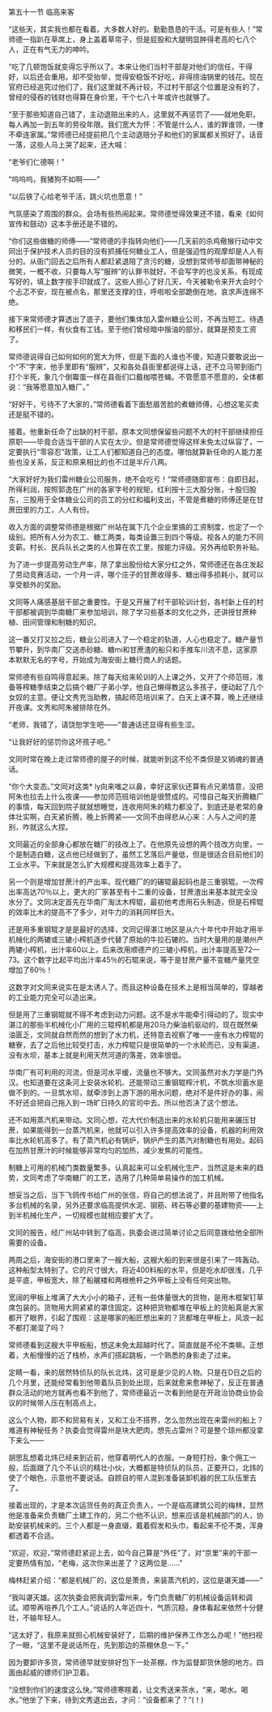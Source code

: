 

第五十一节 临高来客

“这些天，其实我也都在看着。大多数人好的。勤勤恳恳的干活。可是有些人！”常师德一指趴在草席上，身上盖着草帘子，但是屁股和大腿明显肿得老高的七八个人，正在有气无力的呻吟。

“吃了几顿饱饭就变得忘乎所以了。本来让他们当村干部是对他们的信任，干得好，以后还会重用。却不受抬举，觉得安稳饭不好吃，非得捞油锅里的钱花。现在官府已经追究过他们了，我们这里就不再计较，不过村干部这个位置是没有的了，曾经的侵吞的钱财也得算在身价里，干个七八十年或许也就够了。

“至于那些知道自己错了，主动退赔出来的人，这里就不再惩罚了――就地免职，每人再加一到五年的劳役年限。我们宽大为怀：不管是什么人，谁的罪谁领，一律不牵连家属。”常师德已经提前把几个主动退赔分子和他们的家属都关照好了。话音一落，这些人马上哭了起来，还大喊：

“老爷们仁德啊！”

“呜呜呜，我猪狗不如啊――”

“以后铁了心给老爷干活，跳火坑也愿意！”

气氛感染了周围的群众。会场有些热闹起来。常师德觉得效果还不错，看来《如何宣传和鼓动》这本手册还是不错的。

“你们这些做糖的师傅――”常师德的手指转向他们――几天前的杀鸡儆猴行动中文同出于保护技术人员的目的没有抓捕任何糖业工人，但是强迫性的观摩却是人人有分的。从衙门回去之后所有人都赶紧退陪了贪污的糖，没想到常师爷却面带神秘的微笑，一概不收，只要每人写“服辨”的认罪书就好。不会写字的也没关系，有现成写好的，填上数字按手印就成了。这些人担心了好几天，今天被勒令来开大会时个个忐忑不安，现在被点名，那里还支撑的住，呼啦啦全部跪倒在地，哀求声连绵不绝。

接下来常师德才算透出了底子，要他们集体加入雷州糖业公司，不再当短工。待遇和移民们一样，有伙食有工钱。至于他们曾经暗中揩油的部分，就算是预支工资了。

常师德说得自己如何如何的宽大为怀，但是下面的人谁也不傻，知道只要敢说出一个“不”字来，他手里即有“服辨”，又和各处县衙里都说得上话，还不立马带到衙门打个半死，象几个倒霉蛋一样在县衙们口戴枷喂苍蝇。不管愿意不愿意的，全体都说：“我等愿意加入糖厂。”

“好好干，亏待不了大家的，”常师德看着下面愁眉苦脸的煮糖师傅，心想这笔买卖还是挺不错的。

接着。他重新任命了出缺的村干部，原本文同想保留些问题不大的村干部继续担任原职――毕竟合适当干部的人实在太少。但是常师德觉得这样未免太过纵容了，一定要执行“零容忍”政策，让工人们都知道自己的态度。哪怕就算新任命的人能力差些也没关系，反正和原来相比的也不过是半斤八两。

“大家好好为我们雷州糖业公司服务，绝不会吃亏！”常师德随即宣布：自即日起，所得利润，按照郭逸在广州的各家字号的规矩，红利按十三大股分账，十股归股东，三股用于全体糖业公司的员工的分红和福利支出，不管是煮糖的师傅还是在甘蔗田里的力工，人人有份。

收入方面的调整常师德是根据广州站在属下几个企业里搞的工资制度，也定了一个级别。把所有人分为农工、糖工两类，每类设置三到四个等级。视各人的能力不同支薪。村长、民兵队长之类的人也算在农工里，按能力评级。另外再给职务补贴。

为了进一步提高劳动生产率，除了拿出股份给大家分红之外，常师德还在各庄发起了劳动竞赛活动，一个月一评，哪个庄子的甘蔗收得多、糖出得多损耗小，就可以享受额外的奖励。

文同等人痛感基层干部之重要性。于是又开展了村干部轮训计划，各村新上任的村干部都被调到华南糖厂来参加培训，除了学习些基本的文化之外，还讲授甘蔗种植、田间管理和制糖的知识。

这一番又打又拉之后，糖业公司进入了一个稳定的轨道，人心也稳定了。糖产量节节攀升，到华南厂交送赤砂糖、糖mi和甘蔗渣的船只和手推车川流不息，这家原本默默无名的字号，开始成为海安街上糖行商人的话题。

常师德有些自鸣得意起来。除了每天给来轮训的人上课之外，又开了个师范班，准备等榨糖季结束之后搞个糖厂子弟小学，他自己懒得教这么多孩子，便动起了几个女奴的主意。便让文秀充当助教，搞起师范培训来了。白天上课不算，晚上还继续开夜课。文秀和阿朱被排除在外。

“老师，我错了，请饶恕学生吧――”普通话还显得有些生涩。

“让我好好的惩罚你这坏孩子吧。”

文同时常在晚上走过常师德的屋子的时候，就能听到这不伦不类但是又销魂的普通话。

“你个大变态。”文同对这类* ly向来嗤之以鼻，幸好这家伙还算有点兄弟情意，没把阿朱也拉去上什么夜课――参加师范班培训他是很赞成的。可惜自己每天折腾糖厂的事情，每天回到院子就就想睡觉，连收用阿朱的精力都没了。到底还是老常的身体壮实啊，白天紧折腾，晚上折腾紧――文同不由得悲从心来：人与人之间的差别，咋就这么大捏。

文同最近的全部身心都放在糖厂的技改上了。在他原先设想的两个技改方向里，一个是制造白糖，这点他已经做到了，虽然工艺落后产量低，但是很适合目前他们的工业水平。下来就是怎么扩大规模和提高效率上着手了。

另一个则是增加甘蔗汁的产出率。现代糖厂的的碾辊最起码也是三重钢辊。一次榨出率高达70％以上，更大的厂家甚至有十二重的设备，甘蔗渣出来基本就完全没水分了。文同决定首先在华南厂淘汰木榨辊，最初他考虑用石头制造，但是石榨辊的效率比木的提高不了多少，对牛力的消耗同样巨大。

还是用多重钢辊才是是最好的选择，文同记得湛江地区是从六十年代中开始才用半机械化的两辘或三辘小榨机逐步代替了原始的牛拉石辘的。当时大量用的是潮州产两辘小榨机，出汁率60以上，后来改用顺德产的三辘小榨机，出汁率提高至72—73。这个数字比起平均出汁率45％的石辊来说，等于是甘蔗产量不变糖产量凭空增加了60％！

这数字对文同来说实在是太诱人了。而且这种设备在技术上是相当简单的，穿越者的工业能力完全可以造出来。

但是用了三重钢辊就不得不考虑到动力问题。这不是水牛能牵引得动的了。现实中湛江的那些半机械化小厂用的三辊榨机都是用20马力柴油机驱动的，现在既然柴油匮乏，文同就自然而然的想到了水力机，还特意去视察了唯一一座有水力榨辊的糖寮，去了之后他比较受打击，水力榨辊只是很简单的一个水轮而已，没有渠道，没有水坝，基本上就是利用天然河道的落差，效率很低。

华南厂有可利用的河流，但是河水平缓，流量也不够大。文同虽然对水力学是门外汉。也知道要在这条河上安装水轮机、还能带动三重钢辊榨汁机，不筑水坝蓄水是做不到的。一旦筑水坝，就牵涉到上游下游的用水问题，绝对不是件好办的事，闹不好还会把自己拖入到一场旷日持久的官司中去。所以他否决了这个想法。

还不如用蒸汽机来带动。文同心想，花大代价制造出来的水轮机只能用来碾压甘蔗，如果能得到一台蒸汽机来，他就可以引入许多提高效率的设备，机器的利用效率比水轮机高多了。有了蒸汽机必有锅炉，锅炉产生的蒸汽对制糖也有用处。起码在加热甘蔗汁的时候能够非常均匀的加热，减少发焦的可能性。

制糖上可用的机械门类数量繁多。认真起来可以全机械化生产，当然这是未来的趋势，文同考虑了华南糖厂的工艺，选用了几种简单易操作的加工机械。

想妥当之后，当下飞鸽传书给广州的张信，将自己的想法说了，并且附带了他指名多台机械的名录，另外还要求临高提供水泥、钢筋、砖石等必要的基建物资――上到半机械化生产，一切规模也就相应要扩大了。

文同的报告，经广州站中转到了临高，执委会进过简单讨论之后同意拨给他全部所需要的设备。

两周之后，海安街的港口里来了一艘大船，这艘大船的到来很是引来了一阵轰动。这种船型太特别了。它的尺寸很大，将近400料船的水平，但是吃水却很浅，几乎是平底，甲板宽大，除了船艉楼和两根桅杆之外甲板上没有任何突出物。

宽阔的甲板上堆满了大大小小的箱子，还有一些体量很大的货物，是用木框架钉草席包装的。货物用大网紧紧的罩住固定。这种把货物都堆在甲板上的货船真是大家都开了眼界，引起了围观：这是哪家的船匠想出来的？货都堆在甲板上，风浪一起不都打潮湿了吗？

常师德看到这艘大平甲板船，想这未免太超越时代了。简直就是不伦不类嘛。正想着，大船慢慢的近了栈桥，水声们搭起跳板，一个熟悉的身影走了过来。

定睛一看，来的居然特侦队的队长北炜，这可是是少见的人物。只是在D日之后的几个月里，还能经常看到他带着队员到处出现，后来就愈来愈神秘了，反正在普通群众活动的地方就再也看不到他了，常师德最近一次看到他是在开政治协商业协会议的时候带人压在制高点上。

这么个人物，即不和贸易有关，又和工业不搭界，怎么忽然出现在来雷州的船上？难道有神秘任务？执委会觉得雷州是块大肥肉，想先占雷州？可是整个琼州都没拿下来么――

胡思乱想着北炜已经来到近前，他穿着明代人的衣服。一身短打扮，象个佣工一般，后面跟了几个不认识的精壮小伙，大概都是特侦队的队员，正要开口，北炜的使了个眼色，示意他不要说话。自顾自的带人混到准备装卸机器的民工队伍里去了。

接着出现的，才是本次运货任务的真正负责人，一个是临高建筑公司的梅林，显然他是准备来负责糖厂土建工作的，另二个他不认识，想来应该是机械部门的人，协助安装机械来的。三个人都是一身直缀，戴着假发和头巾，看起来不伦不类，浑身都透着不合适。

“欢迎，欢迎，”常师德赶紧迎上去，如今自己算是“外任”了，对“京里”来的干部一定要热情有加，“老梅，这次你来出差了？这两位是……”

梅林赶紧介绍：“都是机械厂的，这位是萧贵，来装蒸汽机的，这位是谌天雄――”

“我叫谌天雄。这次执委会把我调到雷州来，专门负责糖厂的机械设备运转和调试。顺带再培养几个工人。”说话的人年近四十，气质沉稳，身体看起来依然十分健壮，不输年轻人。

“这太好了，我原来就担心机械安装好了，后期的维护保养工作怎么办呢！”他扫视了一眼，“这里不是说话所在，先到那边的茶棚休息一下。”

因为要卸许多货，常师德早就安排好包下一处茶棚，作为监督卸货休憩的地方。四面由起威的镖师们护卫着。

“没想到你们的速度这么快。”常师德寒暄着，让文秀送来茶水，“来，喝水。喝水。”他坐了下来，待到文秀退出去，才问：“设备都来了？”(！)

